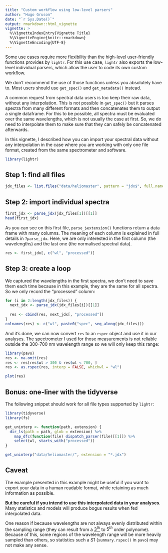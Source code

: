 ```yaml
---
title: "Custom workflow using low-level parsers"
author: "Hugo Gruson"
date: "`r Sys.Date()`"
output: rmarkdown::html_vignette
vignette: >
  %\VignetteIndexEntry{Vignette Title}
  %\VignetteEngine{knitr::rmarkdown}
  %\VignetteEncoding{UTF-8}
---
```


Some use cases require more flexibility than the high-level user-friendly
functions provides by `lightr`. For this use case, `lightr` also exports the
low-level individual parsers, which allow the user to code its own custom
workflow.

We don't recommend the use of those functions unless you absolutely have to.
Most users should use `get_spec()` and `get_metadata()` instead.

A common request from spectral data users is too keep their raw data, without
any interpolation. This is not possible in `get_spec()` but it parses spectra
from many different formats and then concatenates them to output a single 
dataframe. For this to be possible, all spectra must be evaluated over the same
wavelengths, which is not usually the case at first. So, we do need to 
interpolate them to make sure that they can safely be concatenated afterwards.

In this vignette, I described how you can import your spectral data without any
interpolation in the case where you are working with only one file format,
created from the same spectrometer and software.

```r
library(lightr)
```

## Step 1: find all files

```r
jdx_files <- list.files("data/heliomaster", pattern = "jdx$", full.names = TRUE)
```

## Step 2: import individual spectra

```r
first_jdx <- parse_jdx(jdx_files[1])[[1]]
head(first_jdx)
```

As you can see on this first file, `parse_$extension()` functions return a
data frame with many columns. The meaning of each column is explained in full
details in `?parse_jdx`. Here, we are only interested in the first column (the
wavelengths) and the last one (the normalised spectral data).

```r
res <- first_jdx[, c("wl", "processed")]
```

## Step 3: create a loop

We captured the wavelengths in the first spectra, we don't need to save them 
each time because in this example, they are the same for all spectra. So we only
record the "processed" column:

```r
for (i in 2:length(jdx_files)) {
  next_jdx <- parse_jdx(jdx_files[i])[[1]]
  
  res <- cbind(res, next_jdx[, "processed"])
}
colnames(res) <- c("wl", paste0("spec", seq_along(jdx_files)))
```

And it's done, we can now convert `res` to an `rspec` object and use it in our
analyses. The spectrometer I used for those measurements is not reliable outside
the 300-700 nm wavelength range so we will only keep this range:


```r
library(pavo)
res <- na.omit(res)
res <- res[res$wl > 300 & res$wl < 700, ]
res <- as.rspec(res, interp = FALSE, whichwl = "wl")

plot(res)
```

## Bonus: one-liner with the tidyverse

The following snippet should work for all file types supported by `lightr`:

```r
library(tidyverse)
library(fs)

get_uninterp <- function(path, extension) {
  dir_ls(path = path, glob = extension) %>%
    map_dfc(function(file) dispatch_parser(file)[[1]]) %>%
    select(wl, starts_with("processed"))
}

get_uninterp("data/heliomaster/", extension = "*.jdx")
```

## Caveat

The example presented in this example might be useful if you want to export your
data in a human readable format, while retaining as much information as 
possible.

**But be careful if you intend to use this interpolated data in your analyses**.
Many statistics and models will produce bogus results when fed interpolated 
data.

One reason if because wavelengths are not always evenly distributed within the 
sampling range (they can result from a [$3^{th}$](https://oceanoptics.com/wp-content/uploads/Spectrometer-Wavelength-Calibration-Instructions.pdf)
to $5^{th}$ order polynome). Because of this, some regions of the wavelength
range will be more heavily sampled than others, so statistics such a $S1$ 
(`summary.rspec()` in `pavo`) may not make any sense.

